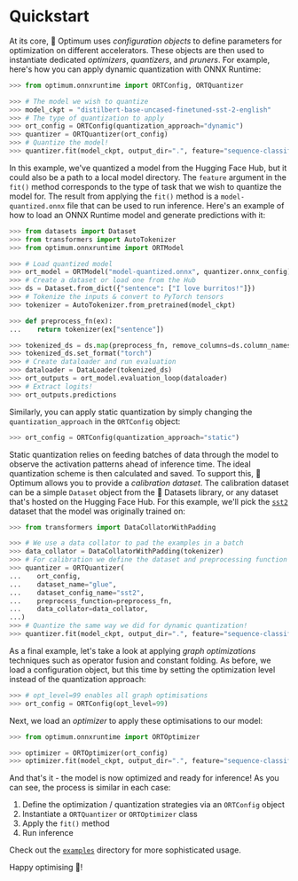 <!--Copyright 2022 The HuggingFace Team. All rights reserved.

Licensed under the Apache License, Version 2.0 (the "License"); you may not use this file except in compliance with
the License. You may obtain a copy of the License at

http://www.apache.org/licenses/LICENSE-2.0

Unless required by applicable law or agreed to in writing, software distributed under the License is distributed on
an "AS IS" BASIS, WITHOUT WARRANTIES OR CONDITIONS OF ANY KIND, either express or implied. See the License for the
specific language governing permissions and limitations under the License.
-->

# Quickstart

At its core, 🤗 Optimum uses _configuration objects_ to define parameters for optimization on different accelerators. These objects are then used to instantiate dedicated _optimizers_, _quantizers_, and _pruners_. For example, here's how you can apply dynamic quantization with ONNX Runtime:

```py
>>> from optimum.onnxruntime import ORTConfig, ORTQuantizer

>>> # The model we wish to quantize
>>> model_ckpt = "distilbert-base-uncased-finetuned-sst-2-english"
>>> # The type of quantization to apply
>>> ort_config = ORTConfig(quantization_approach="dynamic")
>>> quantizer = ORTQuantizer(ort_config)
>>> # Quantize the model!
>>> quantizer.fit(model_ckpt, output_dir=".", feature="sequence-classification")
```

In this example, we've quantized a model from the Hugging Face Hub, but it could also be a path to a local model directory. The `feature` argument in the `fit()` method corresponds to the type of task that we wish to quantize the model for. The result from applying the `fit()` method is a `model-quantized.onnx` file that can be used to run inference. Here's an example of how to load an ONNX Runtime model and generate predictions with it:

```py
>>> from datasets import Dataset
>>> from transformers import AutoTokenizer
>>> from optimum.onnxruntime import ORTModel

>>> # Load quantized model
>>> ort_model = ORTModel("model-quantized.onnx", quantizer.onnx_config)
>>> # Create a dataset or load one from the Hub
>>> ds = Dataset.from_dict({"sentence": ["I love burritos!"]})
>>> # Tokenize the inputs & convert to PyTorch tensors
>>> tokenizer = AutoTokenizer.from_pretrained(model_ckpt)

>>> def preprocess_fn(ex):
...    return tokenizer(ex["sentence"])

>>> tokenized_ds = ds.map(preprocess_fn, remove_columns=ds.column_names)
>>> tokenized_ds.set_format("torch")
>>> # Create dataloader and run evaluation
>>> dataloader = DataLoader(tokenized_ds)
>>> ort_outputs = ort_model.evaluation_loop(dataloader)
>>> # Extract logits!
>>> ort_outputs.predictions
```

Similarly, you can apply static quantization by simply changing the `quantization_approach` in the `ORTConfig` object:

```py
>>> ort_config = ORTConfig(quantization_approach="static")
```

Static quantization relies on feeding batches of data through the model to observe the activation patterns ahead of inference time. The ideal quantization scheme is then calculated and saved. To support this, 🤗 Optimum allows you to provide a _calibration dataset_. The calibration dataset can be a simple `Dataset` object from the 🤗 Datasets library, or any dataset that's hosted on the Hugging Face Hub. For this example, we'll pick the [`sst2`](https://huggingface.co/datasets/glue/viewer/sst2/test) dataset that the model was originally trained on:

```py
>>> from transformers import DataCollatorWithPadding

>>> # We use a data collator to pad the examples in a batch
>>> data_collator = DataCollatorWithPadding(tokenizer)
>>> # For calibration we define the dataset and preprocessing function
>>> quantizer = ORTQuantizer(
...    ort_config,
...    dataset_name="glue",
...    dataset_config_name="sst2",
...    preprocess_function=preprocess_fn,
...    data_collator=data_collator,
...)
>>> # Quantize the same way we did for dynamic quantization!
>>> quantizer.fit(model_ckpt, output_dir=".", feature="sequence-classification")
```

As a final example, let's take a look at applying _graph optimizations_ techniques such as operator fusion and constant folding. As before, we load a configuration object, but this time by setting the optimization level instead of the quantization approach:

```py
>>> # opt_level=99 enables all graph optimisations
>>> ort_config = ORTConfig(opt_level=99)
```

Next, we load an _optimizer_ to apply these optimisations to our model:

```py
>>> from optimum.onnxruntime import ORTOptimizer

>>> optimizer = ORTOptimizer(ort_config)
>>> optimizer.fit(model_ckpt, output_dir=".", feature="sequence-classification")
```

And that's it - the model is now optimized and ready for inference! As you can see, the process is similar in each case:

1. Define the optimization / quantization strategies via an `ORTConfig` object
2. Instantiate a `ORTQuantizer` or `ORTOptimizer` class
3. Apply the `fit()` method
4. Run inference

Check out the [`examples`](https://github.com/huggingface/optimum/tree/main/examples) directory for more sophisticated usage.

Happy optimising 🤗!